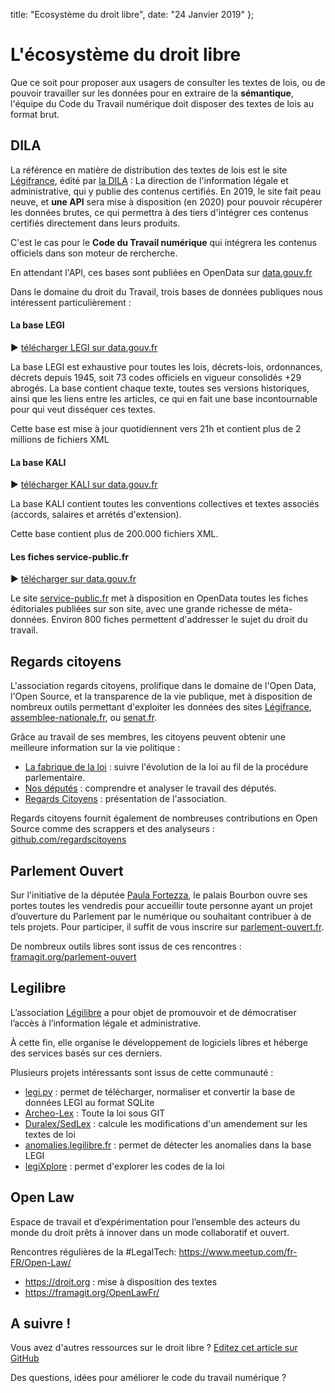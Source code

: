 
  title: "Ecosystème du droit libre",
  date: "24 Janvier 2019"
};

<LayoutCDTN meta={meta}>

# L'écosystème du droit libre

Que ce soit pour proposer aux usagers de consulter les textes de lois, ou de pouvoir travailler sur les données pour en extraire de la **sémantique**, l'équipe du Code du Travail numérique doit disposer des textes de lois au format brut.

## DILA

La référence en matière de distribution des textes de lois est le site [Légifrance](http://legifrance.gouv.fr), édité par [la DILA](https://www.dila.premier-ministre.gouv.fr/) : La direction de l'information légale et administrative, qui y publie des contenus certifiés. En 2019, le site fait peau neuve, et **une API** sera mise à disposition (en 2020) pour pouvoir récupérer les données brutes, ce qui permettra à des tiers d'intégrer ces contenus certifiés directement dans leurs produits.

C'est le cas pour le **Code du Travail numérique** qui intégrera les contenus officiels dans son moteur de rercherche.

En attendant l'API, ces bases sont publiées en OpenData sur [data.gouv.fr](https://data.gouv.fr)

Dans le domaine du droit du Travail, trois bases de données publiques nous intéressent particulièrement :

#### La base LEGI

▶️ [télécharger LEGI sur data.gouv.fr](https://www.data.gouv.fr/fr/datasets/legi-codes-lois-et-reglements-consolides/)

La base LEGI est exhaustive pour toutes les lois, décrets-lois, ordonnances, décrets depuis 1945, soit 73 codes officiels en vigueur consolidés +29 abrogés. La base contient chaque texte, toutes ses versions historiques, ainsi que les liens entre les articles, ce qui en fait une base incontournable pour qui veut disséquer ces textes.

Cette base est mise à jour quotidiennent vers 21h et contient plus de 2 millions de fichiers XML

#### La base KALI

▶️ [télécharger KALI sur data.gouv.fr](https://www.data.gouv.fr/fr/datasets/kali-conventions-collectives-nationales/)

La base KALI contient toutes les conventions collectives et textes associés (accords, salaires et arrétés d'extension).

Cette base contient plus de 200.000 fichiers XML.

#### Les fiches service-public.fr

▶️ [télécharger sur data.gouv.fr](https://www.data.gouv.fr/fr/datasets/service-public-fr-guide-vos-droits-et-demarches-particuliers/)

Le site [service-public.fr](https://service-public.fr) met à disposition en OpenData toutes les fiches éditoriales publiées sur son site, avec une grande richesse de méta-données. Environ 800 fiches permettent d'addresser le sujet du droit du travail.

## Regards citoyens

L'association regards citoyens, prolifique dans le domaine de l'Open Data, l'Open Source, et la transparence de la vie publique, met à disposition de nombreux outils permettant d'exploiter les données des sites [Légifrance](https://legifrance.gouv.fr), [assemblee-nationale.fr](https://assemblee-nationale.fr), ou [senat.fr](https://senat.fr).

Grâce au travail de ses membres, les citoyens peuvent obtenir une meilleure information sur la vie politique :

- [La fabrique de la loi](https://www.lafabriquedelaloi.fr) : suivre l'évolution de la loi au fil de la procédure parlementaire.
- [Nos députés](https://nosdeputes.fr) : comprendre et analyser le travail des députés.
- [Regards Citoyens](https://www.regardscitoyens.org) : présentation de l'association.

Regards citoyens fournit également de nombreuses contributions en Open Source comme des scrappers et des analyseurs : [github.com/regardscitoyens](https://github.com/regardscitoyens)

## Parlement Ouvert

Sur l'initiative de la députée [Paula Fortezza](https://twitter.com/PaulaForteza), le palais Bourbon ouvre ses portes toutes les vendredis pour accueillir toute personne ayant un projet d’ouverture du Parlement par le numérique ou souhaitant contribuer à de tels projets. Pour participer, il suffit de vous inscrire sur [parlement-ouvert.fr](https://parlement-ouvert.fr).

De nombreux outils libres sont issus de ces rencontres : [framagit.org/parlement-ouvert](https://framagit.org/parlement-ouvert)

## Legilibre

L’association [Légilibre](https://legilibre.fr) a pour objet de promouvoir et de démocratiser l’accès à l’information légale et administrative.

À cette fin, elle organise le développement de logiciels libres et héberge des services basés sur ces derniers.

Plusieurs projets intéressants sont issus de cette communauté :

- [legi.py](https://github.com/legilibre/legi.py) : permet de télécharger, normaliser et convertir la base de données LEGI au format SQLite
- [Archeo-Lex](https://archeo-lex.fr/) : Toute la loi sous GIT
- [Duralex/SedLex](https://github.com/Legilibre/DuraLex) : calcule les modifications d'un amendement sur les textes de loi
- [anomalies.legilibre.fr](http://anomalies.legilibre.fr) : permet de détecter les anomalies dans la base LEGI
- [legiXplore](https://legi.now.sh) : permet d'explorer les codes de la loi

## Open Law

Espace de travail et d’expérimentation pour l’ensemble des acteurs du monde du droit prêts à innover dans un mode collaboratif et ouvert.

Rencontres régulières de la #LegalTech: https://www.meetup.com/fr-FR/Open-Law/

- https://droit.org : mise à disposition des textes
- https://framagit.org/OpenLawFr/

## A suivre !

Vous avez d'autres ressources sur le droit libre ? [Editez cet article sur GitHub](https://github.com/SocialGouv/socialgouv.github.io/edit/dev/pages/startups/code-du-travail-numerique/droit-libre.mdx)

Des questions, idées pour améliorer le code du travail numérique ?

</LayoutCDTN>
